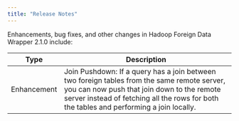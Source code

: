 ```yaml
---
title: "Release Notes"
---
```


Enhancements, bug fixes, and other changes in Hadoop Foreign Data Wrapper 2.1.0 include:

| Type | Description |
| ---- |------------ |
| Enhancement | Join Pushdown: If a query has a join between two foreign tables from the same remote server, you can now push that join down to the remote server instead of fetching all the rows for both the tables and performing a join locally. |


